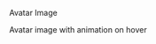 
<Meta title="Avatar Image" component={AvatarImage} />

Avatar Image

Avatar image with animation on hover

<Story name="Avatar Image" component={AvatarImage}>
  <AvatarImage
    image={text(
      'Image URL',
      'https://images.pexels.com/photos/6753871/pexels-photo-6753871.jpeg?auto=compress&cs=tinysrgb&w=1260&h=750&dpr=2',
    )}
    height={number('Height', 200)}
    width={number('Width', 200)}
  />
</Story>
